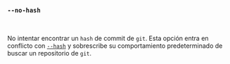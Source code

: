 ### `--no-hash`

<br />

No intentar encontrar un `hash` de commit de `git`.
Esta opción entra en conflicto con [`--hash`](#--hash-hash)
y sobrescribe su comportamiento predeterminado de buscar un repositorio de `git`.